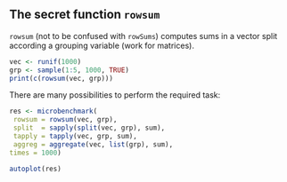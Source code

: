 ## The secret function `rowsum` {.allowframebreaks}

`rowsum` (not to  be confused with `rowSums`) computes sums  in a  vector split  according  a grouping  variable (work  for matrices).

```r
vec <- runif(1000)
grp <- sample(1:5, 1000, TRUE)
print(c(rowsum(vec, grp)))
```

There are many possibilities to perform the required task:

```r
res <- microbenchmark(
 rowsum = rowsum(vec, grp),
 split  = sapply(split(vec, grp), sum),
 tapply = tapply(vec, grp, sum),
 aggreg = aggregate(vec, list(grp), sum),
times = 1000)
```

```r
autoplot(res)
```
